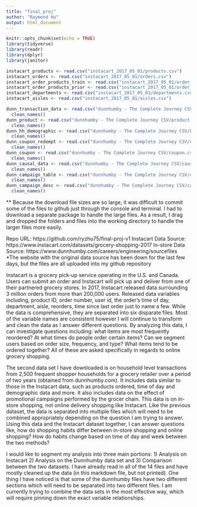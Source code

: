 ```yaml
---
title: "final_proj"
author: "Raymond Hu"
output: html_document
---
```


```r
knitr::opts_chunk$set(echo = TRUE)
library(tidyverse)
library(readr)
library(dplyr)
library(janitor)
```

```r

instacart_products <- read.csv("instacart_2017_05_01/products.csv")
instacart_orders <- read.csv("instacart_2017_05_01/orders.csv")
instacart_order_products_train <- read.csv("instacart_2017_05_01/order_products__train.csv")
instacart_order_products_prior <- read.csv("instacart_2017_05_01/order_products__prior.csv")
instacart_departments <- read.csv("instacart_2017_05_01/departments.csv")
instacart_aisles <- read.csv("instacart_2017_05_01/aisles.csv")

dunn_transaction_data <- read.csv("dunnhumby - The Complete Journey CSV/transaction_data.csv") %>% 
  clean_names()
dunn_product <- read.csv("dunnhumby - The Complete Journey CSV/product.csv") %>% 
  clean_names()
dunn_hh_demographic <- read.csv("dunnhumby - The Complete Journey CSV/hh_demographic.csv") %>% 
  clean_names()
dunn_coupon_redempt <- read.csv("dunnhumby - The Complete Journey CSV/coupon_redempt.csv") %>% 
  clean_names()
dunn_coupon <- read.csv("dunnhumby - The Complete Journey CSV/coupon.csv") %>% 
  clean_names()
dunn_causal_data <- read.csv("dunnhumby - The Complete Journey CSV/causal_data.csv") %>% 
  clean_names()
dunn_campaign_table <- read.csv("dunnhumby - The Complete Journey CSV/campaign_table.csv") %>% 
  clean_names()
dunn_campaign_desc <- read.csv("dunnhumby - The Complete Journey CSV/campaign_desc.csv") %>% 
  clean_names()

```

** Because the download file sizes are so large, it was difficult to commit some of the files to github just through the console and terminal. I had to download a separate package to handle the large files. As a result, I drag and dropped the folders and files into the working directory to handle the larger files more easily. 

Repo URL: https://github.com/ryzhu75/final-proj-v1
Instacart Data Source: https://www.instacart.com/datasets/grocery-shopping-2017
In-store Data Source: https://www.dunnhumby.com/careers/engineering/sourcefiles
 *The website with the original data source has been down for the last few days, but the files are all uploaded into my github repository


Instacart is a grocery pick-up service operating in the U.S. and Canada. Users can submit an order and Instacart will pick up and deliver from one of their partnered grocery stores. In 2017, Instacart released data surrounding 3 million orders from more than 200,000 users. Released data variables including, product ID, order number, user id, the order's time of day, department, aisle, reorders, time since last order just to name a few. While the data is comprehensive, they are separated into six disparate files. Most of the variable names are consistent however I will continue to transform and clean the data as I answer different questions. By analyzing this data, I can investigate questions including: what items are most frequently reordered? At what times do people order certain items? Can we segment users based on order size, frequency, and type? What items tend to be ordered together? All of these are asked specifically in regards to online grocery shopping.

The second data set I have downloaded is on household level transactions from 2,500 frequent shopper households for a grocery retailer over a period of two years (obtained from dunnhumby.com). It includes data similar to those in the Instacart data, such as products ordered, time of day and demographic data and more. It also includes data on the effect of promotional campaigns performed by the grocer chain. This data is on in-store shopping, not online delivery shopping like Instacart. Like the previous dataset, the data is separated into multiple files which will need to be combined appropriately depending on the question I am trying to answer. Using this data and the Instacart dataset together, I can answer questions like, how do shopping habits differ between in-store shopping and online shopping? How do habits change based on time of day and week between the two methods?

I would like to segment my analysis into three main portions: 1) Analysis on Instacart 2) Analysis on the Dunnhumby data set and 3) Comparison between the two datasets. I have already read in all of the 14 files and have mostly cleaned up the data (in this markdown file, but not printed). One thing I have noticed is that some of the dunnhumby files have two different sections which will need to be separated into two different files. I am currently trying to combine the data sets in the most effective way, which will require pinning down the exact variable relationships.




